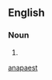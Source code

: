 ==English==

===Noun===
{{en-noun}}

# {{alternative spelling of|[[anapest]]}}

[[Category:English words spelled with ligatures|anapaest]]